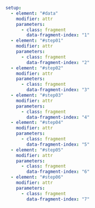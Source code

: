 ```yaml { .animate src="img/pam.svg"}
setup:
  - element: "#data"
    modifier: attr
    parameters:
      - class: fragment
        data-fragment-index: "1"
  - element: "#step01"
    modifier: attr
    parameters:
      - class: fragment
        data-fragment-index: "2"
  - element: "#step02"
    modifier: attr
    parameters:
      - class: fragment
        data-fragment-index: "3"
  - element: "#step03"
    modifier: attr
    parameters:
      - class: fragment
        data-fragment-index: "4"
  - element: "#step04"
    modifier: attr
    parameters:
      - class: fragment
        data-fragment-index: "5"
  - element: "#step05"
    modifier: attr
    parameters:
      - class: fragment
        data-fragment-index: "6"
  - element: "#step06"
    modifier: attr
    parameters:
      - class: fragment
        data-fragment-index: "7"        
```